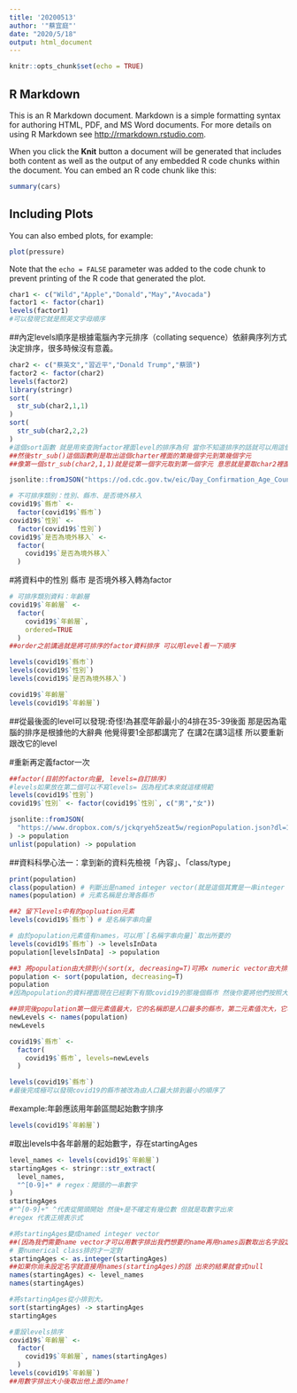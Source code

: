 ```yaml
---
title: '20200513'
author: '"蔡宜庭"'
date: "2020/5/18"
output: html_document
---
```


```r
knitr::opts_chunk$set(echo = TRUE)
```

## R Markdown

This is an R Markdown document. Markdown is a simple formatting syntax for authoring HTML, PDF, and MS Word documents. For more details on using R Markdown see <http://rmarkdown.rstudio.com>.

When you click the **Knit** button a document will be generated that includes both content as well as the output of any embedded R code chunks within the document. You can embed an R code chunk like this:

```r
summary(cars)
```

## Including Plots

You can also embed plots, for example:

```r
plot(pressure)
```

Note that the `echo = FALSE` parameter was added to the code chunk to prevent printing of the R code that generated the plot.

```r
char1 <- c("Wild","Apple","Donald","May","Avocada") 
factor1 <- factor(char1)
levels(factor1)
#可以發現它就是照英文字母順序
```
##內定levels順序是根據電腦內字元排序（collating sequence）依辭典序列方式決定排序，很多時候沒有意義。
```r
char2 <- c("蔡英文","習近平","Donald Trump","蔡頭") 
factor2 <- factor(char2)
levels(factor2)
library(stringr)
sort(
  str_sub(char2,1,1)
)
sort(
  str_sub(char2,2,2)
)
#這個sort函數 就是用來查詢factor裡面level的排序為何 當你不知道排序的話就可以用這個來看
##然後str_sub()這個函數則是取出這個charter裡面的第幾個字元到第幾個字元
##像第一個str_sub(char2,1,1)就是從第一個字元取到第一個字元 意思就是要取char2裡面的第一個字

```
```r
jsonlite::fromJSON("https://od.cdc.gov.tw/eic/Day_Confirmation_Age_County_Gender_19CoV.json") -> covid19
```

```r
# 不可排序類別：性別、縣市、是否境外移入
covid19$`縣市` <- 
  factor(covid19$`縣市`)
covid19$`性別` <-
  factor(covid19$`性別`)
covid19$`是否為境外移入` <-
  factor(
    covid19$`是否為境外移入`
  )
```
#將資料中的性別 縣市 是否境外移入轉為factor
```r
# 可排序類別資料：年齡層
covid19$`年齡層` <-
  factor(
    covid19$`年齡層`,
    ordered=TRUE
  )
##order之前講過就是將可排序的factor資料排序 可以用level看一下順序
```

```r
levels(covid19$`縣市`)
levels(covid19$`性別`)
levels(covid19$`是否為境外移入`)
```
```r
covid19$`年齡層`
levels(covid19$`年齡層`)
```
##從最後面的level可以發現:奇怪!為甚麼年齡最小的4排在35-39後面 那是因為電腦的排序是根據他的大辭典 他覺得要1全部都講完了 在講2在講3這樣 所以要重新跟改它的level

#重新再定義factor一次
```r
##factor(目前的factor向量, levels=自訂排序)
#levels如果放在第二個可以不寫levels= 因為程式本來就這樣規範
levels(covid19$`性別`)
covid19$`性別` <- factor(covid19$`性別`, c("男","女"))
```
```r
jsonlite::fromJSON(
  "https://www.dropbox.com/s/jckqryeh5zeat5w/regionPopulation.json?dl=1"
) -> population
unlist(population) -> population
```
##資料科學心法一：拿到新的資料先檢視「內容」、「class/type」
```r
print(population)
class(population) # 判斷出是named integer vector(就是這個其實是一串integer 但是每個integer都有給一個名字)
names(population) # 元素名稱是台灣各縣市
```
```r
##2 留下levels中有的popluation元素
levels(covid19$`縣市`) # 是名稱字串向量

# 由於population元素值有names，可以用`[名稱字串向量]`取出所要的
levels(covid19$`縣市`) -> levelsInData
population[levelsInData] -> population
```
```r
##3 將population由大排到小(sort(x, decreasing=T)可將x numeric vector由大排到小。
population <- sort(population, decreasing=T)
population
#因為population的資料裡面現在已經剩下有關covid19的那幾個縣市 然後你要將他們按照大到小排列 後面加decreasing=T是因為不然系統會直接由小排到大 排完之後再重新存回population
```
```r
##排完後population第一個元素值最大，它的名稱即是人口最多的縣市，第二元素值次大，它名稱是人口第二多縣市，依此類推。我們要的是population排完後的元素名稱。
newLevels <- names(population)
newLevels
```
```r
covid19$`縣市` <-
  factor(
    covid19$`縣市`, levels=newLevels
  )

levels(covid19$`縣市`)
#最後完成極可以發現covid19的縣市被改為由人口最大排到最小的順序了
```
#example:年齡應該用年齡區間起始數字排序
```r
levels(covid19$`年齡層`)
```
#取出levels中各年齡層的起始數字，存在startingAges
```r
level_names <- levels(covid19$`年齡層`)
startingAges <- stringr::str_extract(
  level_names,
  "^[0-9]+" # regex：開頭的一串數字
)
startingAges
#"^[0-9]+" ^代表從開頭開始 然後+是不確定有幾位數 但就是取數字出來
#regex 代表正規表示式
```
```r
#將startingAges變成named integer vector
##(因為我們需要name vector才可以用數字排出我們想要的name再用names函數取出名字設定成我們的level)
# 要numerical class排的才一定對
startingAges <- as.integer(startingAges)
##如果你尚未設定名字就直接用names(startingAges)的話 出來的結果就會式null
names(startingAges) <- level_names
names(startingAges)
```
```r
#將startingAges從小排到大。
sort(startingAges) -> startingAges
startingAges
```
```r
#重設levels排序
covid19$`年齡層` <- 
  factor(
    covid19$`年齡層`, names(startingAges)
  )
levels(covid19$`年齡層`)
##用數字排出大小後取出他上面的name!
```





























